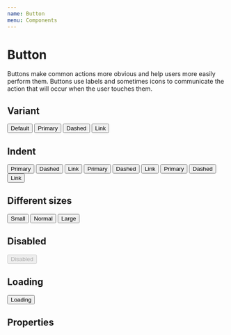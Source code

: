 ```yaml
---
name: Button
menu: Components
---
```



# Button

Buttons make common actions more obvious and help users more easily perform them. Buttons use labels and sometimes icons to communicate the action that will occur when the user touches them.

## Variant

<Playground>
  <Button>Default</Button>
  <Button variant="primary">Primary</Button>
  <Button variant="dashed">Dashed</Button>
  <Button variant="link">Link</Button>
</Playground>

## Indent

<Playground>
  <Button variant="primary" indent="success">Primary</Button>
  <Button variant="dashed" indent="success">Dashed</Button>
  <Button variant="link" indent="success">Link</Button>
  <Button variant="primary" indent="danger">Primary</Button>
  <Button variant="dashed" indent="danger">Dashed</Button>
  <Button variant="link" indent="danger">Link</Button>
  <Button variant="primary" indent="warning">Primary</Button>
  <Button variant="dashed" indent="warning">Dashed</Button>
  <Button variant="link" indent="warning">Link</Button>
</Playground>

## Different sizes

<Playground>
  <Button size="small">Small</Button>
  <Button size="normal">Normal</Button>
  <Button size="large">Large</Button>
</Playground>

## Disabled

<Playground>
  <Button disabled>Disabled</Button>
</Playground>

## Loading

<Playground>
  <Button loading>Loading</Button>
</Playground>


## Properties

<Props of={Button} />
